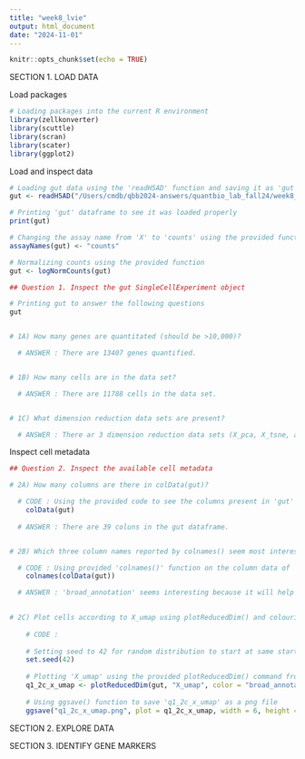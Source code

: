 ```yaml
---
title: "week8_lvie"
output: html_document
date: "2024-11-01"
---
```


```r
knitr::opts_chunk$set(echo = TRUE)
```


SECTION 1. LOAD DATA 

Load packages 

```r

# Loading packages into the current R environment 
library(zellkonverter)
library(scuttle)
library(scran)
library(scater)
library(ggplot2)

```

Load and inspect data 

```r

# Loading gut data using the 'readH5AD' function and saving it as 'gut' 
gut <- readH5AD("/Users/cmdb/qbb2024-answers/quantbio_lab_fall24/week8_1112024/week8_data/v2_fca_biohub_gut_10x_raw.h5ad")

# Printing 'gut' dataframe to see it was loaded properly 
print(gut)

# Changing the assay name from 'X' to 'counts' using the provided function 
assayNames(gut) <- "counts"

# Normalizing counts using the provided function 
gut <- logNormCounts(gut)

```


```r

## Question 1. Inspect the gut SingleCellExperiment object

# Printing gut to answer the following questions 
gut


# 1A) How many genes are quantitated (should be >10,000)?

  # ANSWER : There are 13407 genes quantified. 


# 1B) How many cells are in the data set?

  # ANSWER : There are 11788 cells in the data set.


# 1C) What dimension reduction data sets are present?

  # ANSWER : There ar 3 dimension reduction data sets (X_pca, X_tsne, and X_umap). 

```


Inspect cell metadata 

```r

## Question 2. Inspect the available cell metadata

# 2A) How many columns are there in colData(gut)?

  # CODE : Using the provided code to see the columns present in 'gut' df 
    colData(gut)
  
  # ANSWER : There are 39 coluns in the gut dataframe. 


# 2B) Which three column names reported by colnames() seem most interesting? Briefly explain why.

  # CODE : Using provided 'colnames()' function on the column data of 'gut' df to see the column names 
    colnames(colData(gut))

  # ANSWER : 'broad_annotation' seems interesting because it will help with figuring out cell clusters for later.                     downstream single cell analysis. 'n_genes' seems interesting because this contains the list of genes that               will help with determining QC metrics later. Finally, 'scrublet__doublet_scores' seems interesting because               I have never head of scrublet before and I assume it is also to help with quality control. 

    
# 2C) Plot cells according to X_umap using plotReducedDim() and colouring by broad_annotation. 
    
    # CODE : 
    
    # Setting seed to 42 for random distribution to start at same starting point 
    set.seed(42)
    
    # Plotting 'X_umap' using the provided plotReducedDim() command from 'gut' df, coloring it with 'broad_annotation',     and saving it as q1_2c_x_umap 
    q1_2c_x_umap <- plotReducedDim(gut, "X_umap", color = "broad_annotation")
    
    # Using ggsave() function to save 'q1_2c_x_umap' as a png file 
    ggsave("q1_2c_x_umap.png", plot = q1_2c_x_umap, width = 6, height = 4, dpi = 300)

```


SECTION 2. EXPLORE DATA 



SECTION 3. IDENTIFY GENE MARKERS 
